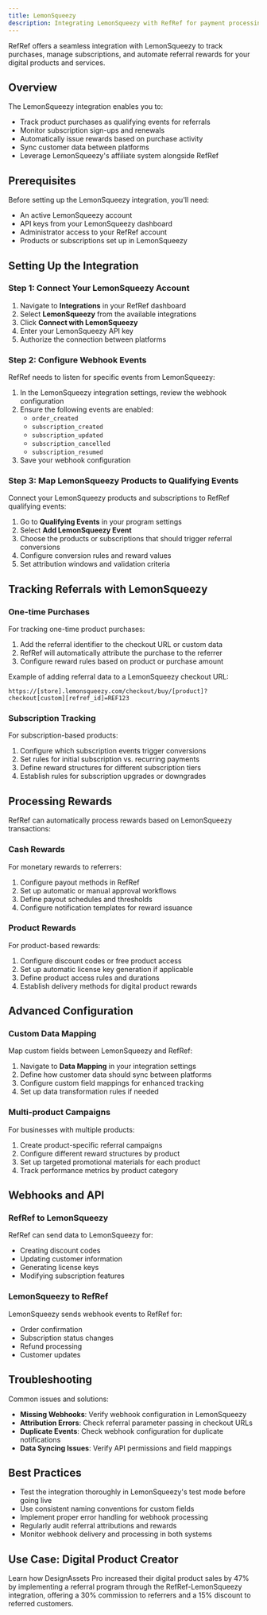 ```yaml
---
title: LemonSqueezy
description: Integrating LemonSqueezy with RefRef for payment processing and referral tracking
---
```

RefRef offers a seamless integration with LemonSqueezy to track purchases, manage subscriptions, and automate referral rewards for your digital products and services.

## Overview

The LemonSqueezy integration enables you to:

- Track product purchases as qualifying events for referrals
- Monitor subscription sign-ups and renewals
- Automatically issue rewards based on purchase activity
- Sync customer data between platforms
- Leverage LemonSqueezy's affiliate system alongside RefRef

## Prerequisites

Before setting up the LemonSqueezy integration, you'll need:

- An active LemonSqueezy account
- API keys from your LemonSqueezy dashboard
- Administrator access to your RefRef account
- Products or subscriptions set up in LemonSqueezy

## Setting Up the Integration

### Step 1: Connect Your LemonSqueezy Account

1. Navigate to **Integrations** in your RefRef dashboard
2. Select **LemonSqueezy** from the available integrations
3. Click **Connect with LemonSqueezy**
4. Enter your LemonSqueezy API key
5. Authorize the connection between platforms

### Step 2: Configure Webhook Events

RefRef needs to listen for specific events from LemonSqueezy:

1. In the LemonSqueezy integration settings, review the webhook configuration
2. Ensure the following events are enabled:
   - `order_created`
   - `subscription_created`
   - `subscription_updated`
   - `subscription_cancelled`
   - `subscription_resumed`
3. Save your webhook configuration

### Step 3: Map LemonSqueezy Products to Qualifying Events

Connect your LemonSqueezy products and subscriptions to RefRef qualifying events:

1. Go to **Qualifying Events** in your program settings
2. Select **Add LemonSqueezy Event**
3. Choose the products or subscriptions that should trigger referral conversions
4. Configure conversion rules and reward values
5. Set attribution windows and validation criteria

## Tracking Referrals with LemonSqueezy

### One-time Purchases

For tracking one-time product purchases:

1. Add the referral identifier to the checkout URL or custom data
2. RefRef will automatically attribute the purchase to the referrer
3. Configure reward rules based on product or purchase amount

Example of adding referral data to a LemonSqueezy checkout URL:

```
https://[store].lemonsqueezy.com/checkout/buy/[product]?checkout[custom][refref_id]=REF123
```

### Subscription Tracking

For subscription-based products:

1. Configure which subscription events trigger conversions
2. Set rules for initial subscription vs. recurring payments
3. Define reward structures for different subscription tiers
4. Establish rules for subscription upgrades or downgrades

## Processing Rewards

RefRef can automatically process rewards based on LemonSqueezy transactions:

### Cash Rewards

For monetary rewards to referrers:

1. Configure payout methods in RefRef
2. Set up automatic or manual approval workflows
3. Define payout schedules and thresholds
4. Configure notification templates for reward issuance

### Product Rewards

For product-based rewards:

1. Configure discount codes or free product access
2. Set up automatic license key generation if applicable
3. Define product access rules and durations
4. Establish delivery methods for digital product rewards

## Advanced Configuration

### Custom Data Mapping

Map custom fields between LemonSqueezy and RefRef:

1. Navigate to **Data Mapping** in your integration settings
2. Define how customer data should sync between platforms
3. Configure custom field mappings for enhanced tracking
4. Set up data transformation rules if needed

### Multi-product Campaigns

For businesses with multiple products:

1. Create product-specific referral campaigns
2. Configure different reward structures by product
3. Set up targeted promotional materials for each product
4. Track performance metrics by product category

## Webhooks and API

### RefRef to LemonSqueezy

RefRef can send data to LemonSqueezy for:

- Creating discount codes
- Updating customer information
- Generating license keys
- Modifying subscription features

### LemonSqueezy to RefRef

LemonSqueezy sends webhook events to RefRef for:

- Order confirmation
- Subscription status changes
- Refund processing
- Customer updates

## Troubleshooting

Common issues and solutions:

- **Missing Webhooks**: Verify webhook configuration in LemonSqueezy
- **Attribution Errors**: Check referral parameter passing in checkout URLs
- **Duplicate Events**: Check webhook configuration for duplicate notifications
- **Data Syncing Issues**: Verify API permissions and field mappings

## Best Practices

- Test the integration thoroughly in LemonSqueezy's test mode before going live
- Use consistent naming conventions for custom fields
- Implement proper error handling for webhook processing
- Regularly audit referral attributions and rewards
- Monitor webhook delivery and processing in both systems

## Use Case: Digital Product Creator

Learn how DesignAssets Pro increased their digital product sales by 47% by implementing a referral program through the RefRef-LemonSqueezy integration, offering a 30% commission to referrers and a 15% discount to referred customers.